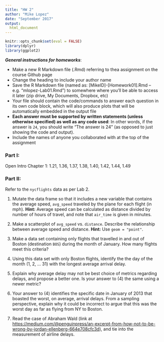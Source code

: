 ```yaml
---
title: "HW 2"
author: "Mike Lopez"
date: "September 2017"
output:
  html_document
---
```


```r
knitr::opts_chunk$set(eval = FALSE)
library(dplyr)
library(ggplot2)
```

***General instructions for homeworks***: 

+  Make a new R Markdown file (.Rmd) referring to thea assignment on the course Github page
+  Change the heading to include your author name
+  Save the R Markdown file (named as:  [MikeID]-[Homework01].Rmd -- e.g. "mlopez-Lab01.Rmd") to somewhere where you'll be able to access it later (zip drive, My Documents, Dropbox, etc)
+  Your file should contain the code/commands to answer each question in its own code block, which will also produce plots that will be automatically embedded in the output file
+  **Each answer must be supported by written statements (unless otherwise specified) as well as any code used**: In other words, if the answer is `24`, you should write "The answer is 24" (as opposed to just showing the code and output).
+  Include the names of anyone you collaborated with at the top of the assignment

### Part I: 

Open Intro Chapter 1: 1.21, 1.36, 1.37, 1.38, 1.40, 1.42, 1.44, 1.49

### Part II: 

Refer to the `nycflights` data as per Lab 2. 

1.  Mutate the data frame so that it includes a new variable that contains the 
    average speed, `avg_speed` traveled by the plane for each flight (in mph).
    **Hint:** Average speed can be calculated as distance divided by
    number of hours of travel, and note that `air_time` is given in minutes.
    
1.  Make a scatterplot of `avg_speed` vs. `distance`. Describe the relationship
    between average speed and distance.
    **Hint:** Use `geom = "point"`.

1.  Make a data set containing only flights that travelled in and out of Boston (destination `BOS`) during the month of January. How many flights meet this criteria?

1. Using this data set with only Boston flights, identify the the day of the month (1, 2, ... 31) with the longest average arrival delay. 

1. Explain why average delay may not be best choice of metrics regarding delays, and propose a better one. Is your answer to (4) the same using a newer metric?

1. Your answer to (4) identifies the specific date in January of 2013 that boasted the worst, on average, arrival delays. From a sampling perspective, explain why it could be incorrect to argue that this was the worst day as far as flying from NY to Boston.


1. Read the case of Abraham Wald (link at [https://medium.com/@penguinpress/an-excerpt-from-how-not-to-be-wrong-by-jordan-ellenberg-664e708cfc3d](https://medium.com/@penguinpress/an-excerpt-from-how-not-to-be-wrong-by-jordan-ellenberg-664e708cfc3d)), and tie into the measurement of airline delays. 

